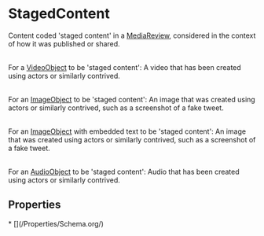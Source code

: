 # StagedContent

Content coded 'staged content' in a <a class="localLink" href="/MediaReview">MediaReview</a>, considered in the context of how it was published or shared.<br/><br/>

For a <a class="localLink" href="/VideoObject">VideoObject</a> to be 'staged content': A video that has been created using actors or similarly contrived.<br/><br/>

For an <a class="localLink" href="/ImageObject">ImageObject</a> to be 'staged content': An image that was created using actors or similarly contrived, such as a screenshot of a fake tweet.<br/><br/>

For an <a class="localLink" href="/ImageObject">ImageObject</a> with embedded text to be 'staged content': An image that was created using actors or similarly contrived, such as a screenshot of a fake tweet.<br/><br/>

For an <a class="localLink" href="/AudioObject">AudioObject</a> to be 'staged content': Audio that has been created using actors or similarly contrived.

## Properties

<Grid>
* [](/Properties/Schema.org/)

</Grid>

